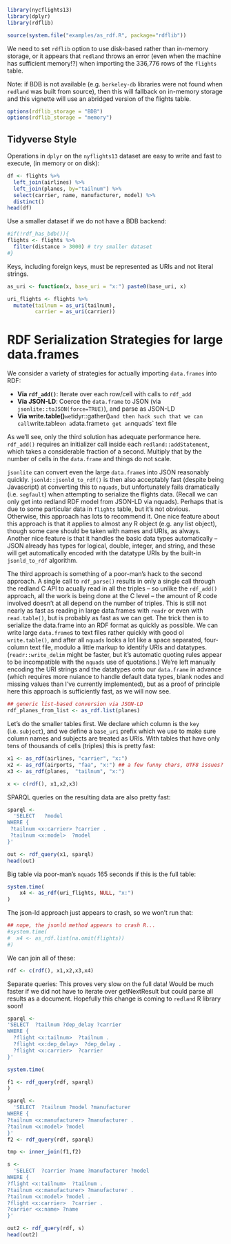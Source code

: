
```r
library(nycflights13)
library(dplyr)
library(rdflib)
```



```r
source(system.file("examples/as_rdf.R", package="rdflib"))
```


We need to set `rdflib` option to use disk-based rather than in-memory storage,
or it appears that `redland` throws an error (even when the machine has sufficient memory!?)
when importing the 336,776 rows of the `flights` table.  

Note: if BDB is not available (e.g. `berkeley-db` libraries were not found when `redland` was built from source),
then this will fallback on in-memory storage and this vignette will use an abridged version of the flights table.

```r
options(rdflib_storage = "BDB")
options(rdflib_storage = "memory")
```


## Tidyverse Style

Operations in `dplyr` on the `nyflights13` dataset are easy to write and fast to execute, (in memory or on disk):  

```r
df <- flights %>% 
  left_join(airlines) %>%
  left_join(planes, by="tailnum") %>% 
  select(carrier, name, manufacturer, model) %>% 
  distinct()
head(df)
```



Use a smaller dataset if we do not have a BDB backend: 

```r
#if(!rdf_has_bdb()){
flights <- flights %>% 
  filter(distance > 3000) # try smaller dataset
#}
```


Keys, including foreign keys, must be represented as URIs and not literal strings.  

```r
as_uri <- function(x, base_uri = "x:") paste0(base_uri, x)

uri_flights <- flights %>% 
  mutate(tailnum = as_uri(tailnum),
         carrier = as_uri(carrier))


```



# RDF Serialization Strategies for large data.frames

We consider a variety of strategies for actually importing `data.frames` into RDF:

- **Via `rdf_add()`**: Iterate over each row/cell with calls to `rdf_add`
- **Via JSON-LD**: Coerce the `data.frame` to JSON (via `jsonlite::toJSON(force=TRUE)`), and parse as JSON-LD
- **Via write.table()**` we `tidyr::gather()` and then hack such that we can call `write.table` on a `data.frame` to get an `nquads` text file

As we'll see, only the third solution has adequate performance here. `rdf_add()` requires an initializer call inside each `redland::addStatement`,
which takes a considerable fraction of a second.  Multiply that by the number of cells in the `data.frame` and things do not scale.

`jsonlite` can convert even the large `data.frame`s into JSON reasonably quickly. 
`jsonld::jsonld_to_rdf()` is then also acceptably fast (despite being Javascript) at converting this to `nquads`,
but unfortunately fails dramatically (i.e. `segfault`) when attempting to serialize the flights data.  (Recall we can only get into redland RDF model from JSON-LD via nquads).
Perhaps that is due to some particular data in `flights` table, but it's not obvious.  
Otherwise, this approach has lots to recommend it.  One nice feature about this approach is that it applies to almost 
any R object (e.g. any list object), though some care should be taken with names and URIs, as always. Another nice
feature is that it handles the basic data types automatically -- JSON already has types for logical, double, integer, 
and string, and these will get automatically encoded with the datatype URIs by the built-in `jsonld_to_rdf` algorithm.


The third approach is something of a poor-man's hack to the second approach.  A single call to `rdf_parse()` results in only
a single call through the redland C API to acually read in all the triples -- so unlike the `rdf_add()` approach, all the work
is being done at the C level -- the amount of R code involved doesn't at all depend on the number of triples. This is still
not nearly as fast as reading in large data.frames with `readr` or even with `read.table()`, but is probably as fast as we can get.
The trick then is to serialize the data.frame into an RDF format as quickly as possible.  We can write large `data.frame`s to text
files rather quickly with good ol `write.table()`, and after all `nquads` looks a lot like a space separated, four-column text file,
modulo a little markup to identify URIs and datatypes.  (`readr::write_delim` might be faster, but it's automatic quoting rules appear 
to be incompatible with the `nquads` use of quotations.)  We're left manually encoding the URI strings and the datatypes onto our 
`data.frame` in advance (which requires more nuiance to handle default data types, blank nodes and missing values than I've currently
implemented), but as a proof of principle here this approach is sufficiently fast, as we will now see.  


```r
## generic list-based conversion via JSON-LD 
rdf_planes_from_list <- as_rdf.list(planes)
```


Let's do the smaller tables first.  We declare which column is the `key` (i.e. `subject`), 
and we define a `base_uri` prefix which we use to make sure column names and subjects are treated as URIs.
With tables that have only tens of thousands of cells (triples) this is pretty fast:

```r
x1 <- as_rdf(airlines, "carrier", "x:")
x2 <- as_rdf(airports, "faa", "x:") ## a few funny chars, UTF8 issues?
x3 <- as_rdf(planes,  "tailnum", "x:")

x <- c(rdf(), x1,x2,x3)
```


SPARQL queries on the resulting data are also pretty fast:




```r
sparql <-
  'SELECT   ?model
WHERE {
 ?tailnum <x:carrier> ?carrier .
 ?tailnum <x:model>  ?model 
}'

out <- rdf_query(x1, sparql)
head(out)
```




Big table via poor-man's `nquads` 165 seconds if this is the full table:

```r
system.time(
    x4 <- as_rdf(uri_flights, NULL, "x:")
)
```


The json-ld approach just appears to crash, so we won't run that:

```r
## nope, the jsonld method appears to crash R...
#system.time(
#  x4 <- as_rdf.list(na.omit(flights))
#)
```


We can join all of these:  

```r
rdf <- c(rdf(), x1,x2,x3,x4)
```



Separate queries: This proves very slow on the full data! Would be much faster if we did not have to iterate over getNextResult but could parse all results as a document.  Hopefully this change is coming to `redland` R library soon!

```r
sparql <-
'SELECT  ?tailnum ?dep_delay ?carrier
WHERE { 
  ?flight <x:tailnum>  ?tailnum .
  ?flight <x:dep_delay>  ?dep_delay .
  ?flight <x:carrier>  ?carrier 
}'

system.time(

f1 <- rdf_query(rdf, sparql)
)
```

```r
sparql <-
  'SELECT  ?tailnum ?model ?manufacturer
WHERE {
?tailnum <x:manufacturer> ?manufacturer .
?tailnum <x:model> ?model
}'
f2 <- rdf_query(rdf, sparql)

tmp <- inner_join(f1,f2)
```




```r
s <- 
  'SELECT  ?carrier ?name ?manufacturer ?model
WHERE {
?flight <x:tailnum>  ?tailnum .
?tailnum <x:manufacturer> ?manufacturer .
?tailnum <x:model> ?model .
?flight <x:carrier>  ?carrier .
?carrier <x:name> ?name
}'

out2 <- rdf_query(rdf, s)
head(out2)
```

